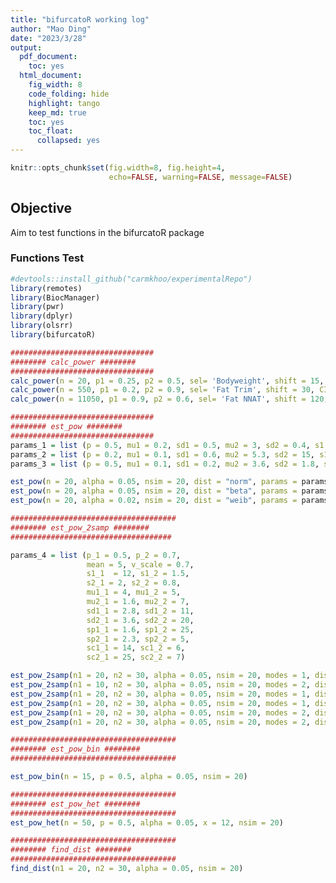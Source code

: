 ```yaml
---
title: "bifurcatoR working log"
author: "Mao Ding"
date: "2023/3/28"
output:
  pdf_document:
    toc: yes
  html_document:
    fig_width: 8
    code_folding: hide
    highlight: tango
    keep_md: true
    toc: yes
    toc_float:
      collapsed: yes
---
```


```r
knitr::opts_chunk$set(fig.width=8, fig.height=4,
                      echo=FALSE, warning=FALSE, message=FALSE)
```

## Objective
Aim to test functions in the bifurcatoR package

### Functions Test
```r
#devtools::install_github("carmkhoo/experimentalRepo")
library(remotes)
library(BiocManager)
library(pwr)
library(dplyr)
library(olsrr)
library(bifurcatoR)
```

```r
################################
######## calc_power ########
################################
calc_power(n = 20, p1 = 0.25, p2 = 0.5, sel= 'Bodyweight', shift = 15, CI = 0)
calc_power(n = 550, p1 = 0.2, p2 = 0.9, sel= 'Fat Trim', shift = 30, CI = 1)
calc_power(n = 11050, p1 = 0.9, p2 = 0.6, sel= 'Fat NNAT', shift = 120, CI = 1)

```
```r
################################
######## est_pow ########
################################
params_1 = list (p = 0.5, mu1 = 0.2, sd1 = 0.5, mu2 = 3, sd2 = 0.4, s1 = 1.2, s2 = 2.3, sp1 = 1.2, sp2 = 1.7, sc1 = 2, sc2 = 0.5)
params_2 = list (p = 0.2, mu1 = 0.1, sd1 = 0.6, mu2 = 5.3, sd2 = 15, s1 = 0.3, s2 = 6.7, sp1 = 5.1, sp2 = 9, sc1 = 12, sc2 = 3)
params_3 = list (p = 0.5, mu1 = 0.1, sd1 = 0.2, mu2 = 3.6, sd2 = 1.8, s1 = 9.2, s2 = 2.6, sp1 = 2.7, sp2 = 1.5, sc1 = 0.2, sc2 = 0.7)

est_pow(n = 20, alpha = 0.05, nsim = 20, dist = "norm", params = params_1,  tests = "Hartigans' dip test")  # input multiple random parameters, returns NULL
est_pow(n = 20, alpha = 0.05, nsim = 20, dist = "beta", params = params_2,  tests = "mclust") 
est_pow(n = 20, alpha = 0.02, nsim = 20, dist = "weib", params = params_3,  tests = "Mouse Trap") # input multiple random parameters, returns NULL
```
```r
#####################################
######## est_pow_2samp ########
####################################

params_4 = list (p_1 = 0.5, p_2 = 0.7,
                 mean = 5, v_scale = 0.7,
                 s1_1  = 12, s1_2 = 1.5,
                 s2_1 = 2, s2_2 = 0.8,
                 mu1_1 = 4, mu1_2 = 5,
                 mu2_1 = 1.6, mu2_2 = 7,
                 sd1_1 = 2.8, sd1_2 = 11,
                 sd2_1 = 3.6, sd2_2 = 20,
                 sp1_1 = 1.6, sp1_2 = 25,
                 sp2_1 = 2.3, sp2_2 = 5,
                 sc1_1 = 14, sc1_2 = 6,
                 sc2_1 = 25, sc2_2 = 7)

est_pow_2samp(n1 = 20, n2 = 30, alpha = 0.05, nsim = 20, modes = 1, dist = "norm", params = params_4, tests = "Kolmogorov-Smirnov", nperm = 30)   # returns NULL
est_pow_2samp(n1 = 10, n2 = 30, alpha = 0.05, nsim = 20, modes = 2, dist = "beta", params = params_4, tests = "Cramer-von Mises", nperm = 30)     # returns NULL
est_pow_2samp(n1 = 20, n2 = 30, alpha = 0.05, nsim = 20, modes = 1, dist = "weib", params = params_4, tests = "DTS", nperm = 30)                  # returns NULL
est_pow_2samp(n1 = 20, n2 = 30, alpha = 0.05, nsim = 20, modes = 1, dist = "norm", params = params_4, tests = "Anderson-Darling", nperm = 30)     # returns NULL
est_pow_2samp(n1 = 20, n2 = 30, alpha = 0.05, nsim = 20, modes = 2, dist = "beta", params = params_4, tests = "ANOVA", nperm = 30)  
est_pow_2samp(n1 = 20, n2 = 30, alpha = 0.05, nsim = 20, modes = 2, dist = "weib", params = params_4, tests = "Non-Parametric ANOVA", nperm = 30) # returns NULL
```
```r
#####################################
######## est_pow_bin ########
#####################################

est_pow_bin(n = 15, p = 0.5, alpha = 0.05, nsim = 20)
```

```r
#####################################
######## est_pow_het ########
#####################################
est_pow_het(n = 50, p = 0.5, alpha = 0.05, x = 12, nsim = 20)
```

```r
#####################################
######## find_dist ########
#####################################
find_dist(n1 = 20, n2 = 30, alpha = 0.05, nsim = 20)
```
  